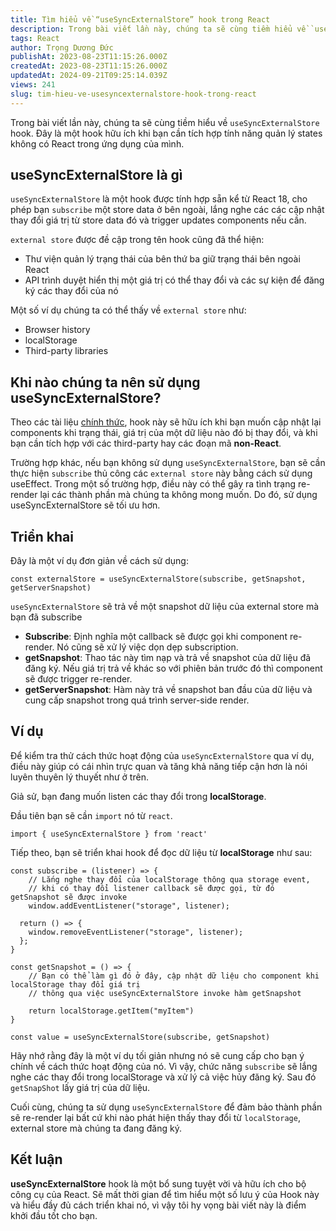 ```yaml
---
title: Tìm hiểu về “useSyncExternalStore” hook trong React
description: Trong bài viết lần này, chúng ta sẽ cùng tiềm hiểu về `useSyncExternalStore` hook. Đây là một hook hữu ích khi bạn cần tích hợp tính năng quản lý states không có React trong ứng dụng của mình.
tags: React
author: Trọng Dương Đức
publishAt: 2023-08-23T11:15:26.000Z
createdAt: 2023-08-23T11:15:26.000Z
updatedAt: 2024-09-21T09:25:14.039Z
views: 241
slug: tim-hieu-ve-usesyncexternalstore-hook-trong-react
---
```


Trong bài viết lần này, chúng ta sẽ cùng tiềm hiểu về `useSyncExternalStore` hook. Đây là một hook hữu ích khi bạn cần tích hợp tính năng quản lý states không có React trong ứng dụng của mình.

## useSyncExternalStore là gì

`useSyncExternalStore` là một hook được tính hợp sẵn kể từ React 18, cho phép bạn `subscribe` một store data ở bên ngoài, lắng nghe các các cập nhật thay đổi giá trị từ store data đó và trigger updates components nếu cần.

`external store` được đề cập trong tên hook cũng đã thể hiện:

- Thư viện quản lý trạng thái của bên thứ ba giữ trạng thái bên ngoài React
- API trình duyệt hiển thị một giá trị có thể thay đổi và các sự kiện để đăng ký các thay đổi của nó

Một số ví dụ chúng ta có thể thấy về `external store` như:

- Browser history
- localStorage
- Third-party libraries

## Khi nào chúng ta nên sử dụng useSyncExternalStore?

Theo các tài liệu [chính thức](https://react.dev/learn/you-might-not-need-an-effect#subscribing-to-an-external-store), hook này sẽ hữu ích khi bạn muốn cập nhật lại components khi trạng thái, giá trị của một dữ liệu nào đó bị thay đổi, và khi bạn cần tích hợp với các third-party hay các đoạn mã **non-React**.

Trường hợp khác, nếu bạn không sử dụng `useSyncExternalStore`, bạn sẽ cần thực hiện `subscribe` thủ công các `external store` này bằng cách sử dụng useEffect. Trong một số trường hợp, điều này có thể gây ra tình trạng re-render lại các thành phần mà chúng ta không mong muốn. Do đó, sử dụng useSyncExternalStore sẽ tối ưu hơn.

## Triển khai

Đây là một ví dụ đơn giản về cách sử dụng:

```tsx
const externalStore = useSyncExternalStore(subscribe, getSnapshot, getServerSnapshot)
```

`useSyncExternalStore` sẽ trả về một snapshot dữ liệu của external store mà bạn đã subscribe

- **Subscribe**: Định nghĩa một callback sẽ được gọi khi component re-render. Nó cũng sẽ xử lý việc dọn dẹp subscription.
- **getSnapshot**: Thao tác này tìm nạp và trả về snapshot của dữ liệu đã đăng ký. Nếu giá trị trả về khác so với phiên bản trước đó thì component sẽ được trigger re-render.
- **getServerSnapshot**: Hàm này trả về snapshot ban đầu của dữ liệu và cung cấp snapshot trong quá trình server-side render.

## Ví dụ

Để kiểm tra thử cách thức hoạt động của `useSyncExternalStore` qua ví dụ, điều này giúp có cái nhìn trực quan và tăng khả năng tiếp cận hơn là nói luyên thuyên lý thuyết như ở trên. 

Giả sử, bạn đang muốn listen các thay đổi trong **localStorage**.

Đầu tiên bạn sẽ cần `import` nó từ `react`.

```tsx
import { useSyncExternalStore } from 'react'
```

Tiếp theo, bạn sẽ triển khai hook để đọc dữ liệu từ ************************localStorage************************ như sau:

```tsx
const subscribe = (listener) => {
	// Lắng nghe thay đổi của localStorage thông qua storage event, 
	// khi có thay đổi listener callback sẽ được gọi, từ đó getSnapshot sẽ được invoke
	window.addEventListener("storage", listener);

  return () => {
    window.removeEventListener("storage", listener);
  };
}

const getSnapshot = () => {
	// Bạn có thể làm gì đó ở đây, cập nhật dữ liệu cho component khi localStorage thay đổi giá trị 
	// thông qua việc useSyncExternalStore invoke hàm getSnapshot

	return localStorage.getItem("myItem")
}

const value = useSyncExternalStore(subscribe, getSnapshot)
```

Hãy nhớ rằng đây là một ví dụ tối giản nhưng nó sẽ cung cấp cho bạn ý chính về cách thức hoạt động của nó. Vì vậy, chức năng `subscribe` sẽ lắng nghe các thay đổi trong localStorage và xử lý cả việc hủy đăng ký. Sau đó `getSnapShot` lấy giá trị của dữ liệu.

Cuối cùng, chúng ta sử dụng `useSyncExternalStore` để đảm bảo thành phần sẽ re-render lại bất cứ khi nào phát hiện thấy thay đổi từ `localStorage`, external store mà chúng ta đang đăng ký.

## Kết luận

**useSyncExternalStore** hook là một bổ sung tuyệt vời và hữu ích cho bộ công cụ của React. Sẽ mất thời gian để tìm hiểu một số lưu ý của Hook này và hiểu đầy đủ cách triển khai nó, vì vậy tôi hy vọng bài viết này là điểm khởi đầu tốt cho bạn.
      